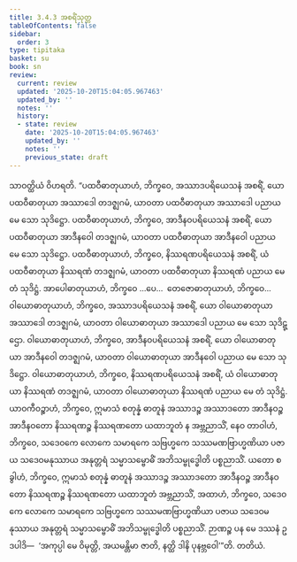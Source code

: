 ```yaml
---
title: 3.4.3 အစရိံသုတ္တ
tableOfContents: false
sidebar:
  order: 3
type: tipitaka
basket: su
book: sn
review:
  current: review
  updated: '2025-10-20T15:04:05.967463'
  updated_by: ''
  notes: ''
  history:
  - state: review
    date: '2025-10-20T15:04:05.967463'
    updated_by: ''
    notes: ''
    previous_state: draft
---
```



<DynamicBreadcrumb />


<ReviewStatus review={frontmatter.review} showDetails={true} />

<HypothesisAnnotation frontmatter={frontmatter} />

<Division number="116" book="sn" e="ch" v="18" p="298">

<Paragraph number="794" book="sn">
သာဝတ္ထိယံ ဝိဟရတိ. “ပထဝီဓာတုယာဟံ, ဘိက္ခဝေ, အဿာဒပရိယေသနံ အစရိံ, ယော ပထဝီဓာတုယာ အဿာဒေါ တဒဇ္ဈဂမံ, ယာဝတာ ပထဝီဓာတုယာ အဿာဒေါ ပညာယ မေ သော သုဒိဋ္ဌော. ပထဝီဓာတုယာဟံ, ဘိက္ခဝေ, အာဒီနဝပရိယေသနံ အစရိံ, ယော ပထဝီဓာတုယာ အာဒီနဝေါ တဒဇ္ဈဂမံ, ယာဝတာ ပထဝီဓာတုယာ အာဒီနဝေါ ပညာယ မေ သော သုဒိဋ္ဌော. ပထဝီဓာတုယာဟံ, ဘိက္ခဝေ, နိဿရဏပရိယေသနံ အစရိံ, ယံ ပထဝီဓာတုယာ နိဿရဏံ တဒဇ္ဈဂမံ, ယာဝတာ ပထဝီဓာတုယာ နိဿရဏံ ပညာယ မေ တံ သုဒိဋ္ဌံ.
</Paragraph>

<Paragraph number="795" book="sn">
အာပေါဓာတုယာဟံ, ဘိက္ခဝေ …ပေ…  တေဇောဓာတုယာဟံ, ဘိက္ခဝေ…  ဝါယောဓာတုယာဟံ, ဘိက္ခဝေ, အဿာဒပရိယေသနံ အစရိံ, ယော ဝါယောဓာတုယာ အဿာဒေါ တဒဇ္ဈဂမံ, ယာဝတာ ဝါယောဓာတုယာ အဿာဒေါ ပညာယ မေ သော သုဒိဋ္ဌော. ဝါယောဓာတုယာဟံ, ဘိက္ခဝေ, အာဒီနဝပရိယေသနံ အစရိံ, ယော ဝါယောဓာတုယာ အာဒီနဝေါ တဒဇ္ဈဂမံ, ယာဝတာ ဝါယောဓာတုယာ အာဒီနဝေါ ပညာယ မေ သော သုဒိဋ္ဌော. ဝါယောဓာတုယာဟံ, ဘိက္ခဝေ, နိဿရဏပရိယေသနံ အစရိံ, ယံ ဝါယောဓာတုယာ နိဿရဏံ တဒဇ္ဈဂမံ, ယာဝတာ ဝါယောဓာတုယာ နိဿရဏံ ပညာယ မေ တံ သုဒိဋ္ဌံ.
</Paragraph>

<Paragraph number="796" book="sn">
ယာဝကီဝဉ္စာဟံ, ဘိက္ခဝေ, ဣမာသံ စတုန္နံ ဓာတူနံ အဿာဒဉ္စ အဿာဒတော အာဒီနဝဉ္စ အာဒီနဝတော နိဿရဏဉ္စ နိဿရဏတော ယထာဘူတံ န အဗ္ဘညာသိံ, နေဝ တာဝါဟံ, ဘိက္ခဝေ, သဒေဝကေ လောကေ သမာရကေ သဗြဟ္မကေ သဿမဏဗြာဟ္မဏိယာ ပဇာယ သဒေဝမနုဿာယ အနုတ္တရံ သမ္မာသမ္ဗောဓိံ အဘိသမ္ဗုဒ္ဓေါတိ ပစ္စညာသိံ.
</Paragraph>

<Paragraph number="797" book="sn">
ယတော စ ခွါဟံ, ဘိက္ခဝေ, ဣမာသံ စတုန္နံ ဓာတူနံ အဿာဒဉ္စ အဿာဒတော အာဒီနဝဉ္စ အာဒီနဝတော နိဿရဏဉ္စ နိဿရဏတော ယထာဘူတံ အဗ္ဘညာသိံ, အထာဟံ, ဘိက္ခဝေ, သဒေဝကေ လောကေ သမာရကေ သဗြဟ္မကေ သဿမဏဗြာဟ္မဏိယာ ပဇာယ သဒေဝမနုဿာယ အနုတ္တရံ သမ္မာသမ္ဗောဓိံ အဘိသမ္ဗုဒ္ဓေါတိ ပစ္စညာသိံ. ဉာဏဉ္စ ပန မေ ဒဿနံ ဥဒပါဒိ—  ‘အကုပ္ပါ မေ ဝိမုတ္တိ, အယမန္တိမာ ဇာတိ, နတ္ထိ ဒါနိ ပုနဗ္ဘဝေါ’”တိ.

</Paragraph>
</Division>

<Paragraph number="798" type="center" book="sn">
တတိယံ.
</Paragraph>
